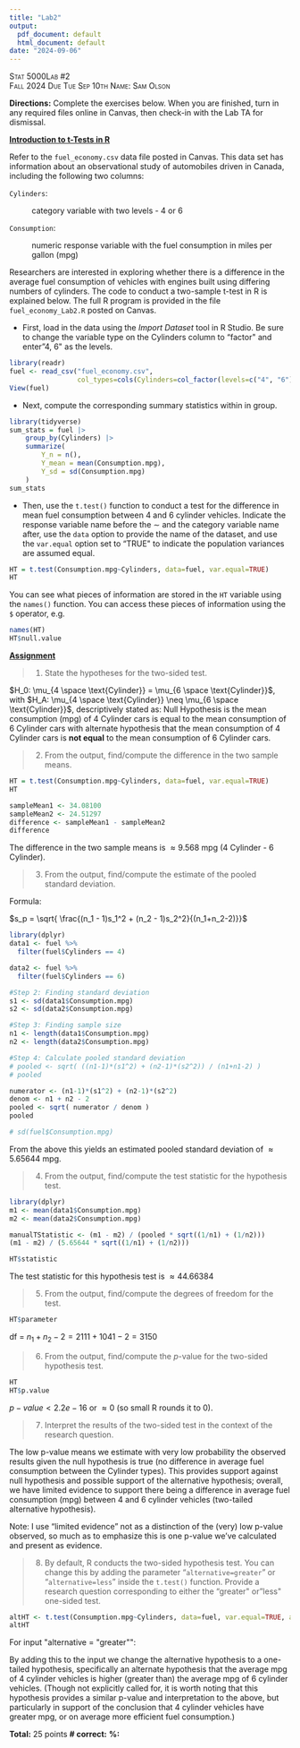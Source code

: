 ```yaml
---
title: "Lab2"
output:
  pdf_document: default
  html_document: default
date: "2024-09-06"
---
```


[Stat 5000]{.smallcaps}[Lab #2]{.smallcaps}\
[Fall 2024]{.smallcaps} [Due Tue Sep 10th]{.smallcaps}
[Name: Sam Olson]{.smallcaps}

**Directions:** Complete the exercises below. When you are finished,
turn in any required files online in Canvas, then check-in with the Lab
TA for dismissal.\

**[Introduction to t-Tests in R]{.underline}**

Refer to the `fuel_economy.csv` data file posted in Canvas. This data
set has information about an observational study of automobiles driven
in Canada, including the following two columns:

`Cylinders`:

:   category variable with two levels - 4 or 6

`Consumption`:

:   numeric response variable with the fuel consumption in miles per
    gallon (mpg)

Researchers are interested in exploring whether there is a difference in
the average fuel consumption of vehicles with engines built using
differing numbers of cylinders. The code to conduct a two-sample t-test
in R is explained below. The full R program is provided in the file
`fuel_economy_Lab2.R` posted on Canvas.

-   First, load in the data using the *Import Dataset* tool in R Studio.
    Be sure to change the variable type on the Cylinders column to
    "factor\" and enter "4, 6\" as the levels.

```r
library(readr)
fuel <- read_csv("fuel_economy.csv", 
                 col_types=cols(Cylinders=col_factor(levels=c("4", "6"))))
View(fuel)
```

-   Next, compute the corresponding summary statistics within in group.

```r
library(tidyverse)
sum_stats = fuel |> 
    group_by(Cylinders) |>
    summarize(
        Y_n = n(),
        Y_mean = mean(Consumption.mpg),
        Y_sd = sd(Consumption.mpg)
    )
sum_stats
```                

-   Then, use the `t.test()` function to conduct a test for the
    difference in mean fuel consumption between 4 and 6 cylinder
    vehicles. Indicate the response variable name before the $\sim$ and
    the category variable name after, use the `data` option to provide
    the name of the dataset, and use the `var.equal` option set to
    "TRUE\" to indicate the population variances are assumed equal.

```r
HT = t.test(Consumption.mpg~Cylinders, data=fuel, var.equal=TRUE)
HT
```

You can see what pieces of information are stored in the `HT`
variable using the `names()` function. You can access these pieces
of information using the `$` operator, e.g.

```r
names(HT)
HT$null.value
```

\newpage

**[Assignment]{.underline}**

> 1.  State the hypotheses for the two-sided test.

$H_0: \mu_{4 \space \text{Cylinder}} = \mu_{6 \space \text{Cylinder}}$, with $H_A: \mu_{4 \space \text{Cylinder}} \neq \mu_{6 \space \text{Cylinder}}$, descriptively stated as: Null Hypothesis is the mean consumption (mpg) of 4 Cylinder cars is equal to the mean consumption of 6 Cylinder cars with alternate hypothesis that the mean consumption of 4 Cylinder cars is **not equal** to the mean consumption of 6 Cylinder cars. 

\newpage 

> 2.  From the output, find/compute the difference in the two sample means.

```r
HT = t.test(Consumption.mpg~Cylinders, data=fuel, var.equal=TRUE)
HT
```

```r
sampleMean1 <- 34.08100
sampleMean2 <- 24.51297 
difference <- sampleMean1 - sampleMean2 
difference
```
The difference in the two sample means is $\approx 9.568$ mpg (4 Cylinder - 6 Cylinder).


\newpage 

> 3.  From the output, find/compute the estimate of the pooled standard deviation.

Formula: 

$s_p = \sqrt{ \frac{(n_1 - 1)s_1^2 + (n_2 - 1)s_2^2}{(n_1+n_2-2)}}$

```r
library(dplyr)
data1 <- fuel %>% 
  filter(fuel$Cylinders == 4)

data2 <- fuel %>% 
  filter(fuel$Cylinders == 6)

#Step 2: Finding standard deviation 
s1 <- sd(data1$Consumption.mpg)
s2 <- sd(data2$Consumption.mpg)

#Step 3: Finding sample size 
n1 <- length(data1$Consumption.mpg)
n2 <- length(data2$Consumption.mpg)

#Step 4: Calculate pooled standard deviation
# pooled <- sqrt( ((n1-1)*(s1^2) + (n2-1)*(s2^2)) / (n1+n1-2) )
# pooled 

numerator <- (n1-1)*(s1^2) + (n2-1)*(s2^2)
denom <- n1 + n2 - 2
pooled <- sqrt( numerator / denom )  
pooled

# sd(fuel$Consumption.mpg)
```

From the above this yields an estimated pooled standard deviation of $\approx 5.65644$ mpg.

\newpage 

> 4.  From the output, find/compute the test statistic for the hypothesis test.

```r
library(dplyr)
m1 <- mean(data1$Consumption.mpg)
m2 <- mean(data2$Consumption.mpg)

manualTStatistic <- (m1 - m2) / (pooled * sqrt((1/n1) + (1/n2)))
(m1 - m2) / (5.65644 * sqrt((1/n1) + (1/n2)))
```

```r
HT$statistic
```

The test statistic for this hypothesis test is $\approx 44.66384$

\newpage 

> 5.  From the output, find/compute the degrees of freedom for the test.

```r
HT$parameter
```
df = $n_1 + n_2 - 2 = 2111 + 1041 - 2 = 3150$

\newpage 

> 6.  From the output, find/compute the $p$-value for the two-sided hypothesis test.

```r
HT
HT$p.value
```

$p-value < 2.2e-16$ or $\approx 0$ (so small R rounds it to 0).


\newpage 

> 7.  Interpret the results of the two-sided test in the context of the research question.

The low p-value means we estimate with very low probability the observed results given the null hypothesis is true (no difference in average fuel consumption between the Cylinder types). This provides support against null hypothesis and possible support of the alternative hypothesis; overall, we have limited evidence to support there being a difference in average fuel consumption (mpg) between 4 and 6 cylinder vehicles (two-tailed alternative hypothesis). 

Note: I use "limited evidence" not as a distinction of the (very) low p-value observed, so much as to emphasize this is one p-value we've calculated and present as evidence. 

\newpage 

> 8.  By default, R conducts the two-sided hypothesis test. You can change this by adding the parameter "`alternative=greater`" or "`alternative=less`" inside the `t.test()` function. Provide a research question corresponding to either the "greater\" or "less\" one-sided test.

```r
altHT <- t.test(Consumption.mpg~Cylinders, data=fuel, var.equal=TRUE, alternative = "greater")
altHT
```

For input $\text{"alternative = "greater""}$: 

By adding this to the input we change the alternative hypothesis to a one-tailed hypothesis, specifically an alternate hypothesis that the average mpg of 4 cylinder vehicles is higher (greater than) the average mpg of 6 cylinder vehicles. (Though not explicitly called for, it is worth noting that this hypothesis provides a similar p-value and interpretation to the above, but particularly in support of the conclusion that 4 cylinder vehicles have greater mpg, or on average more efficient fuel consumption.)

**Total:** 25 points **\# correct:** **%:**
